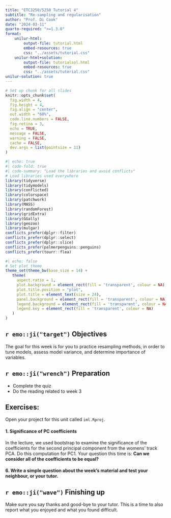 ```yaml
---
title: "ETC3250/5250 Tutorial 4"
subtitle: "Re-sampling and regularisation"
author: "Prof. Di Cook"
date: "2024-03-11"
quarto-required: ">=1.3.0"
format:
    unilur-html:
        output-file: tutorial.html
        embed-resources: true
        css: "../assets/tutorial.css"
    unilur-html+solution:
        output-file: tutorialsol.html
        embed-resources: true
        css: "../assets/tutorial.css"
unilur-solution: true
---
```


```r
# Set up chunk for all slides
knitr::opts_chunk$set(
  fig.width = 4,
  fig.height = 4,
  fig.align = "center",
  out.width = "60%",
  code.line.numbers = FALSE,
  fig.retina = 3,
  echo = TRUE,
  message = FALSE,
  warning = FALSE,
  cache = FALSE,
  dev.args = list(pointsize = 11)
)
```

```r
#| echo: true
#| code-fold: true
#| code-summary: "Load the libraries and avoid conflicts"
# Load libraries used everywhere
library(tidyverse)
library(tidymodels)
library(conflicted)
library(colorspace)
library(patchwork)
library(MASS)
library(randomForest)
library(gridExtra)
library(GGally)
library(geozoo)
library(mulgar)
conflicts_prefer(dplyr::filter)
conflicts_prefer(dplyr::select)
conflicts_prefer(dplyr::slice)
conflicts_prefer(palmerpenguins::penguins)
conflicts_prefer(tourr::flea)
```

```r
#| echo: false
# Set plot theme
theme_set(theme_bw(base_size = 14) +
   theme(
     aspect.ratio = 1,
     plot.background = element_rect(fill = 'transparent', colour = NA),
     plot.title.position = "plot",
     plot.title = element_text(size = 24),
     panel.background = element_rect(fill = 'transparent', colour = NA),
     legend.background = element_rect(fill = 'transparent', colour = NA),
     legend.key = element_rect(fill = 'transparent', colour = NA)
   )
)
```

## `r emo::ji("target")` Objectives

The goal for this week is for you to practice resampling methods, in order to tune models, assess model variance, and determine importance of variables. 

## `r emo::ji("wrench")` Preparation 

- Complete the quiz
- Do the reading related to week 3


## Exercises: 

Open your project for this unit called `iml.Rproj`. 

#### 1. Significance of PC coefficients

In the lecture, we used bootstrap to examine the significance of the coefficients for the second principal component from the womens' track PCA. Do this computation for PC1. Your question this time is: **Can we consider all of the coefficients to be equal?**

::: unilur-solution

 
:::


#### 6. Write a simple question about the week's material and test your neighbour, or your tutor. 

## `r emo::ji("wave")` Finishing up

Make sure you say thanks and good-bye to your tutor. This is a time to also report what you enjoyed and what you found difficult.
